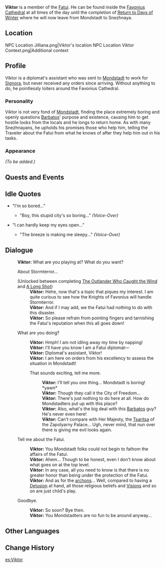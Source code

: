 {{Meta
<!-- REMOVE THIS TEMPLATE AFTER ADDING MISSING INFO -->
|missing_NPC_profile  = yes
}}
{{Character Infobox
|image            = NPC Viktor.png
|type             = NPC
|region           = Mondstadt
|region2          = Snezhnaya
|affiliation      = Fatui
|title            = Fatui Diplomat
|title2           = Mister Fatooey<br /><small>(by [[Lily]])</small>
}}
'''Viktor''' {{Lang|ru=Виктор|ru_rm=Viktor}} is a member of the [[Fatui]]. He can be found inside the [[Favonius Cathedral]] at all times of the day until the completion of [[Return to Days of Winter]] where he will now leave from Mondstadt to Snezhnaya.

==Location==
<gallery hideaddbutton="true" captionalign="center">
NPC Location Jilliana.png|Viktor's location <!--inside cathedral-->
NPC Location Viktor Context.png|Additional context
</gallery>

==Profile==
<!-- detailed story/lore information goes here -->
Viktor is a diplomat's assistant who was sent to [[Mondstadt]] to work for [[Signora]], but never received any orders since arriving. Without anything to do, he pointlessly loiters around the Favonius Cathedral.

===Personality===
Viktor is not very fond of [[Mondstadt]], finding the place extremely boring and openly questions [[Barbatos]]' purpose and existence, causing him to get hostile looks from the locals and he longs to return home. As with many Snezhnayans, he upholds his promises those who help him, telling the Traveler about the Fatui from what he knows of after they help him out in his tasks.

===Appearance===
''(To be added.)''

==Quests and Events==
{{Quest Appearances}}

==Idle Quotes==
* "I'm so bored..."
** {{A|VO Viktor 01.ogg}} "Boy, this stupid city's so boring..." ''(Voice-Over)''
* "I can hardly keep my eyes open..."
** {{A|VO Viktor 02.ogg}} "The breeze is making me sleepy..." ''(Voice-Over)''

==Dialogue==
{{Dialogue start}}
:'''Viktor:''' What are you playing at? What do you want?
:{{DIcon}} About Stormterror...
:;(Unlocked between completing [[The Outlander Who Caught the Wind]] and [[A Long Shot]])
::'''Viktor:''' Hehe, now that's a topic that piques my interest. I am quite curious to see how the Knights of Favonius will handle Stormterror.
::'''Viktor:''' And if I may add, we the Fatui had nothing to do with this disaster.
::'''Viktor:''' So please refrain from pointing fingers and tarnishing the Fatui's reputation when this all goes down!
:{{DIcon}} What are you doing?
::'''Viktor:''' Hmph! I am not idling away my time by napping!
::'''Viktor:''' I'll have you know I am a Fatui diplomat&mdash;
::'''Viktor:''' Diplomat's assistant, Viktor!
::'''Viktor:''' I am here on orders from his excellency to assess the situation in Mondstadt!
::{{DIcon}} That sounds exciting, tell me more.
:::'''Viktor:''' I'll tell you one thing... Mondstadt is boring! *yawn*
:::'''Viktor:''' Though they call it the City of Freedom...
:::'''Viktor:''' There's just nothing to do here at all. How do Mondstadters put up with this place?
:::'''Viktor:''' Also, what's the big deal with this [[Barbatos]] guy? He's never even here!
:::'''Viktor:''' Can't compare with Her Majesty, the [[Tsaritsa]] of the Zapolyarny Palace... Ugh, never mind, that nun over there is giving me evil looks again.
:{{DIcon}} Tell me about the Fatui.
::'''Viktor:''' You Mondstadt folks could not begin to fathom the affairs of the Fatui.
::'''Viktor:''' Ahem... Though to be honest, even I don't know about what goes on at the top level.
::'''Viktor:''' In any case, all you need to know is that there is no greater honor than being under the protection of the Fatui.
::'''Viktor:''' And as for the [[archons]]... Well, compared to having a [[Delusion]] at hand, all those religious beliefs and [[Vision]]s and so on are just child's play.
:{{DIcon}} Goodbye.
::'''Viktor:''' So soon? Bye then.
::'''Viktor:''' You Mondstadters are no fun to be around anyway...
{{Dialogue end}}

==Other Languages==
{{Other Languages|default_hidden = 1
|en      = Viktor
|zhs     = 维克多
|zhs_rm  = Wéikèduō
|zht     = 維克多
|zht_rm  = Wéikèduō
|ja      = ヴィクトル
|ja_rm   = Vikutoru
|ko      = 빅토르
|ko_rm   = Biktoreu
|es      = Viktor
|fr      = Victor
|ru      = Виктор
|th      = Viktor
|vi      = Viktor
|de      = Viktor
|id      = Viktor
|pt      = Viktor
}}

==Change History==
{{Change History|1.0}}

[[es:Viktor]]